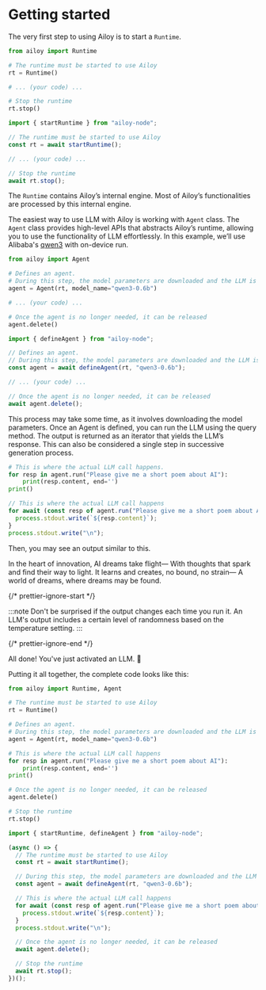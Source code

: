 # Getting started

The very first step to using Ailoy is to start a `Runtime`.

<CodeTabs>

```python
from ailoy import Runtime

# The runtime must be started to use Ailoy
rt = Runtime()

# ... (your code) ...

# Stop the runtime
rt.stop()
```

```typescript
import { startRuntime } from "ailoy-node";

// The runtime must be started to use Ailoy
const rt = await startRuntime();

// ... (your code) ...

// Stop the runtime
await rt.stop();
```

</CodeTabs>

The `Runtime` contains Ailoy’s internal engine. Most of Ailoy’s functionalities
are processed by this internal engine.

The easiest way to use LLM with Ailoy is working with `Agent` class. The `Agent`
class provides high-level APIs that abstracts Ailoy’s runtime, allowing you to
use the functionality of LLM effortlessly. In this example, we’ll use Alibaba's
[qwen3](https://github.com/QwenLM/Qwen3) with on-device run.

<CodeTabs>

```python
from ailoy import Agent

# Defines an agent.
# During this step, the model parameters are downloaded and the LLM is set up for execution
agent = Agent(rt, model_name="qwen3-0.6b")

# ... (your code) ...

# Once the agent is no longer needed, it can be released
agent.delete()
```

```typescript
import { defineAgent } from "ailoy-node";

// Defines an agent.
// During this step, the model parameters are downloaded and the LLM is set up for execution
const agent = await defineAgent(rt, "qwen3-0.6b");

// ... (your code) ...

// Once the agent is no longer needed, it can be released
await agent.delete();
```

</CodeTabs>

This process may take some time, as it involves downloading the model
parameters. Once an Agent is defined, you can run the LLM using the query
method. The output is returned as an iterator that yields the LLM’s response.
This can also be considered a single step in successive generation process.

<CodeTabs>

```python
# This is where the actual LLM call happens.
for resp in agent.run("Please give me a short poem about AI"):
    print(resp.content, end='')
print()
```

```typescript
// This is where the actual LLM call happens
for await (const resp of agent.run("Please give me a short poem about AI")) {
  process.stdout.write(`${resp.content}`);
}
process.stdout.write("\n");
```

</CodeTabs>

Then, you may see an output similar to this.

<TerminalBox>
  In the heart of innovation, AI dreams take flight— With thoughts that spark
  and find their way to light. It learns and creates, no bound, no strain— A
  world of dreams, where dreams may be found.
</TerminalBox>

{/* prettier-ignore-start */}

:::note 
Don't be surprised if the output changes each time you run it. An LLM's
output includes a certain level of randomness based on the temperature setting.
:::

{/* prettier-ignore-end */}

All done! You've just activated an LLM. 🎉

Putting it all together, the complete code looks like this:

<CodeTabs>

```python
from ailoy import Runtime, Agent

# The runtime must be started to use Ailoy
rt = Runtime()

# Defines an agent.
# During this step, the model parameters are downloaded and the LLM is set up for execution
agent = Agent(rt, model_name="qwen3-0.6b")

# This is where the actual LLM call happens
for resp in agent.run("Please give me a short poem about AI"):
    print(resp.content, end='')
print()

# Once the agent is no longer needed, it can be released
agent.delete()

# Stop the runtime
rt.stop()
```

```typescript
import { startRuntime, defineAgent } from "ailoy-node";

(async () => {
  // The runtime must be started to use Ailoy
  const rt = await startRuntime();

  // During this step, the model parameters are downloaded and the LLM is set up for execution
  const agent = await defineAgent(rt, "qwen3-0.6b");

  // This is where the actual LLM call happens
  for await (const resp of agent.run("Please give me a short poem about AI")) {
    process.stdout.write(`${resp.content}`);
  }
  process.stdout.write("\n");

  // Once the agent is no longer needed, it can be released
  await agent.delete();

  // Stop the runtime
  await rt.stop();
})();
```

</CodeTabs>
